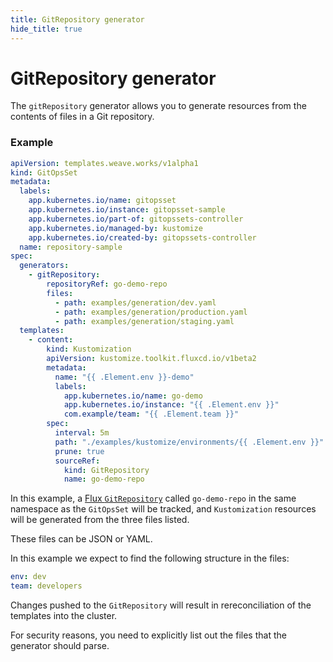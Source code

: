 ```yaml
---
title: GitRepository generator
hide_title: true
---
```



# GitRepository generator <TierLabel tiers="enterprise" />

The `gitRepository` generator allows you to generate resources from the contents of files in a Git repository.

### Example

```yaml
apiVersion: templates.weave.works/v1alpha1
kind: GitOpsSet
metadata:
  labels:
    app.kubernetes.io/name: gitopsset
    app.kubernetes.io/instance: gitopsset-sample
    app.kubernetes.io/part-of: gitopssets-controller
    app.kubernetes.io/managed-by: kustomize
    app.kubernetes.io/created-by: gitopssets-controller
  name: repository-sample
spec:
  generators:
    - gitRepository:
        repositoryRef: go-demo-repo
        files:
          - path: examples/generation/dev.yaml
          - path: examples/generation/production.yaml
          - path: examples/generation/staging.yaml
  templates:
    - content:
        kind: Kustomization
        apiVersion: kustomize.toolkit.fluxcd.io/v1beta2
        metadata:
          name: "{{ .Element.env }}-demo"
          labels:
            app.kubernetes.io/name: go-demo
            app.kubernetes.io/instance: "{{ .Element.env }}"
            com.example/team: "{{ .Element.team }}"
        spec:
          interval: 5m
          path: "./examples/kustomize/environments/{{ .Element.env }}"
          prune: true
          sourceRef:
            kind: GitRepository
            name: go-demo-repo

```

In this example, a [Flux `GitRepository`](https://fluxcd.io/flux/components/source/gitrepositories/) called `go-demo-repo` in the same namespace as the `GitOpsSet` will be tracked, and `Kustomization` resources will be generated from the three files listed.

These files can be JSON or YAML.

In this example we expect to find the following structure in the files:

```yaml title=examples/generation/dev.yaml
env: dev
team: developers
```

Changes pushed to the `GitRepository` will result in rereconciliation of the templates into the cluster.

For security reasons, you need to explicitly list out the files that the generator should parse.


<RBACWarning />